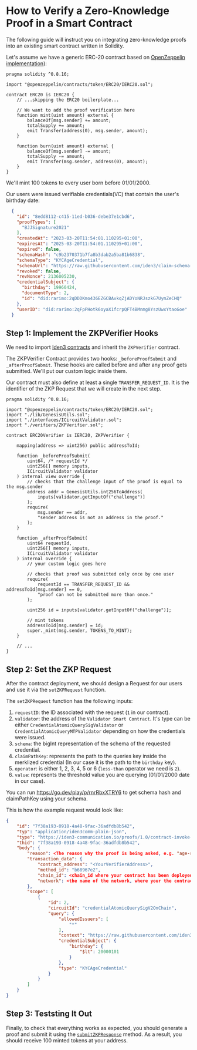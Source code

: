 ---
---
# How to Verify a Zero-Knowledge Proof in a Smart Contract

The following guide will instruct you on integrating zero-knowledge proofs into an existing smart contract written in Solidity.

Let's assume we have a generic ERC-20 contract based on <a href="https://github.com/OpenZeppelin/openzeppelin-contracts/tree/master/contracts/token/ERC20" target="_blank" rel="noreferrer noopener">OpenZeppelin implementation</a>):

```solidity
pragma solidity ^0.8.16;

import "@openzeppelin/contracts/token/ERC20/IERC20.sol";

contract ERC20 is IERC20 {
    // ...skipping the ERC20 boilerplate...

    // We want to add the proof verification here
    function mint(uint amount) external {
        balanceOf[msg.sender] += amount;
        totalSupply += amount;
        emit Transfer(address(0), msg.sender, amount);
    }

    function burn(uint amount) external {
        balanceOf[msg.sender] -= amount;
        totalSupply -= amount;
        emit Transfer(msg.sender, address(0), amount);
    }
}
```

We'll mint 100 tokens to every user born before 01/01/2000.

Our users were issued verifiable credentials(VC) that contain the user's birthday date:

```json
  {
    "id": "8edd8112-c415-11ed-b036-debe37e1cbd6",
    "proofTypes": [
      "BJJSignature2021"
    ],
    "createdAt": "2023-03-20T11:54:01.110295+01:00",
    "expiresAt": "2025-03-20T11:54:01.110295+01:00",
    "expired": false,
    "schemaHash": "c9b2370371b7fa8b3dab2a5ba81b6838",
    "schemaType": "KYCAgeCredential",
    "schemaUrl": "https://raw.githubusercontent.com/iden3/claim-schema-vocab/main/schemas/json/KYCAgeCredential-v3.json",
    "revoked": false,
    "revNonce": 2136005230,
    "credentialSubject": {
      "birthday": 19960424,
      "documentType": 2,
      "id": "did:rarimo:2qDDDKmo436EZGCBAvkqZjADYoNRJszkG7UymZeCHQ"
    },
    "userID": "did:rarimo:2qFpPHotk6oyaX1fcrpQFT4BMnmg8YszUwxYtaoGoe"
  }
```



## Step 1: Implement the ZKPVerifier Hooks

We need to import <a href="https://github.com/iden3/contracts" target="_blank" rel="noreferrer noopener">Iden3 contracts</a> and inherit the `ZKPVerifier` contract.

The ZKPVerifier Contract provides two hooks: `_beforeProofSubmit` and `_afterProofSubmit`.
These hooks are called before and after any proof gets submitted. We'll put our custom logic inside them.

Our contract must also define at least a single `TRANSFER_REQUEST_ID`. It is the identifier of the ZKP Request that we will create in the next step.


```
pragma solidity ^0.8.16;

import "@openzeppelin/contracts/token/ERC20/IERC20.sol";
import "./lib/GenesisUtils.sol";
import "./interfaces/ICircuitValidator.sol";
import "./verifiers/ZKPVerifier.sol";

contract ERC20Verifier is IERC20, ZKPVerifier {

    mapping(address => uint256) public addressToId;

    function _beforeProofSubmit(
        uint64, /* requestId */
        uint256[] memory inputs,
        ICircuitValidator validator
    ) internal view override {
        // checks that the challenge input of the proof is equal to the msg.sender
        address addr = GenesisUtils.int256ToAddress(
            inputs[validator.getInputOf("challenge")]
        );
        require(
            msg.sender == addr,
            "sender address is not an address in the proof."
        );
    }

    function _afterProofSubmit(
        uint64 requestId,
        uint256[] memory inputs,
        ICircuitValidator validator
    ) internal override {
        // your custom logic goes here

        // checks that proof was submitted only once by one user
        require(
            requestId == TRANSFER_REQUEST_ID && addressToId[msg.sender] == 0,
            "proof can not be submitted more than once."
        );

        uint256 id = inputs[validator.getInputOf("challenge")];

        // mint tokens
        addressToId[msg.sender] = id;
        super._mint(msg.sender, TOKENS_TO_MINT);
    }

    // ...
}
```

## Step 2: Set the ZKP Request

After the contract deployment, we should design a Request for our users and use it via the `setZKPRequest` function.

The `setZKPRequest` function has the following inputs:

1. `requestID`: the ID associated with the request (`1` in our contract).
1. `validator`: the address of the `Validator Smart Contract`. It's type can be either `CredentialAtomicQuerySigValidator` or `CredentialAtomicQueryMTPValidator` depending on how the credentials were issued.
1. `schema`: the bigInt representation of the schema of the requested credential.
1. `claimPathKey`: represents the path to the queries key inside the merklized credential (In our case it is the path to the `birthday` key).
1. `operator`: is either 1, 2, 3, 4, 5 or 6 (`less-than` operator we need is `2`).
1. `value`: represents the threshold value you are querying (01/01/2000 date in our case).

You can run https://go.dev/play/p/rnrRbxXTRY6 to get schema hash and claimPathKey using your schema.

This is how the example request would look like:

```json
{
    "id": "7f38a193-0918-4a48-9fac-36adfdb8b542",
    "typ": "application/iden3comm-plain-json",
    "type": "https://iden3-communication.io/proofs/1.0/contract-invoke-request",
    "thid": "7f38a193-0918-4a48-9fac-36adfdb8b542",
    "body": {
        "reason": <The reason why the proof is being asked, e.g. "age-restricted mint">,
        "transaction_data": {
            "contract_address": "<YourVerifierAddress>",
            "method_id": "b68967e2",
            "chain_id": <chain_id where your contract has been deployed, e.g. 80001>,
            "network": <the name of the network, where your the contract has been deployed, e.g. "polygon-mumbai">
        },
        "scope": [
            {
                "id": 2,
                "circuitId": "credentialAtomicQuerySigV2OnChain",
                "query": {
                    "allowedIssuers": [
                        "*"
                    ],
                    "context": "https://raw.githubusercontent.com/iden3/claim-schema-vocab/main/schemas/json-ld/kyc-v3.json-ld",
                    "credentialSubject": {
                        "birthday": {
                            "$lt": 20000101
                        }
                    },
                    "type": "KYCAgeCredential"
                }
            }
        ]
    }
}
```

## Step 3: Teststing It Out

<!-- TODO: add instruction how to generate a proof -->

Finally, to check that everything works as expected, you should generate a proof and submit it using the [`submitZKPResponse`](https://github.com/iden3/contracts/blob/9d3a3e8f62bfbebb0c82b0145665c15471ebe9f6/contracts/verifiers/ZKPVerifier.sol#L40C14-L40C31) method. As a result, you should receive 100 minted tokens at your address.